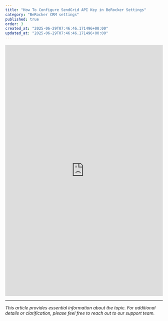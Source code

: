```yaml
---
title: "How To Configure SendGrid API Key in BeRocker Settings"
category: "BeRocker CRM settings"
published: true
order: 3
created_at: "2025-06-29T07:46:46.171496+00:00"
updated_at: "2025-06-29T07:46:46.171496+00:00"
---
```


<iframe
  src="https://scribehow.com/embed/How_To_Configure_SendGrid_API_Key_in_BeRocker_Settings__5jfukj4QRWqrNFT6VYLD7Q?as=scrollable"
  width="100%"
  height="800"
  frameborder="0"
  allowfullscreen
></iframe>

---

_This article provides essential information about the topic. For additional details or clarification, please feel free to reach out to our support team._
